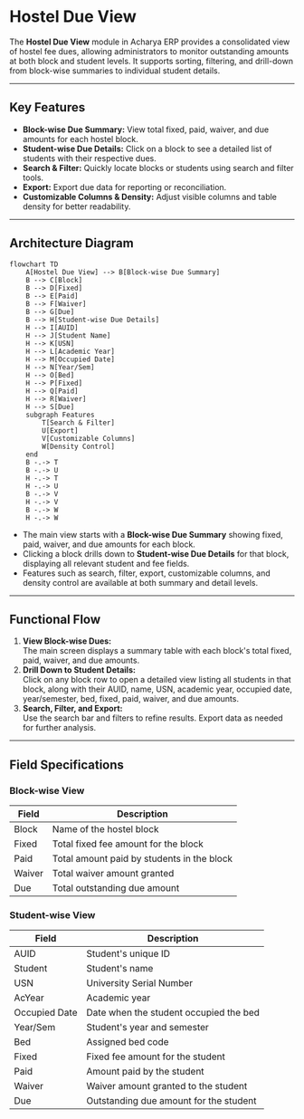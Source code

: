 # Hostel Due View

The **Hostel Due View** module in Acharya ERP provides a consolidated view of hostel fee dues, allowing administrators to monitor outstanding amounts at both block and student levels. It supports sorting, filtering, and drill-down from block-wise summaries to individual student details.

---

## Key Features

- **Block-wise Due Summary:** View total fixed, paid, waiver, and due amounts for each hostel block.
- **Student-wise Due Details:** Click on a block to see a detailed list of students with their respective dues.
- **Search & Filter:** Quickly locate blocks or students using search and filter tools.
- **Export:** Export due data for reporting or reconciliation.
- **Customizable Columns & Density:** Adjust visible columns and table density for better readability.

---

## Architecture Diagram

```mermaid
flowchart TD
    A[Hostel Due View] --> B[Block-wise Due Summary]
    B --> C[Block]
    B --> D[Fixed]
    B --> E[Paid]
    B --> F[Waiver]
    B --> G[Due]
    B --> H[Student-wise Due Details]
    H --> I[AUID]
    H --> J[Student Name]
    H --> K[USN]
    H --> L[Academic Year]
    H --> M[Occupied Date]
    H --> N[Year/Sem]
    H --> O[Bed]
    H --> P[Fixed]
    H --> Q[Paid]
    H --> R[Waiver]
    H --> S[Due]
    subgraph Features
        T[Search & Filter]
        U[Export]
        V[Customizable Columns]
        W[Density Control]
    end
    B -.-> T
    B -.-> U
    H -.-> T
    H -.-> U
    B -.-> V
    H -.-> V
    B -.-> W
    H -.-> W
```

- The main view starts with a **Block-wise Due Summary** showing fixed, paid, waiver, and due amounts for each block.
- Clicking a block drills down to **Student-wise Due Details** for that block, displaying all relevant student and fee fields.
- Features such as search, filter, export, customizable columns, and density control are available at both summary and detail levels.

---

## Functional Flow

1. **View Block-wise Dues:**  
   The main screen displays a summary table with each block's total fixed, paid, waiver, and due amounts.
2. **Drill Down to Student Details:**  
   Click on any block row to open a detailed view listing all students in that block, along with their AUID, name, USN, academic year, occupied date, year/semester, bed, fixed, paid, waiver, and due amounts.
3. **Search, Filter, and Export:**  
   Use the search bar and filters to refine results. Export data as needed for further analysis.

---

## Field Specifications

### Block-wise View

| Field  | Description                                |
| ------ | ------------------------------------------ |
| Block  | Name of the hostel block                   |
| Fixed  | Total fixed fee amount for the block       |
| Paid   | Total amount paid by students in the block |
| Waiver | Total waiver amount granted                |
| Due    | Total outstanding due amount               |

### Student-wise View

| Field         | Description                            |
| ------------- | -------------------------------------- |
| AUID          | Student's unique ID                    |
| Student       | Student's name                         |
| USN           | University Serial Number               |
| AcYear        | Academic year                          |
| Occupied Date | Date when the student occupied the bed |
| Year/Sem      | Student's year and semester            |
| Bed           | Assigned bed code                      |
| Fixed         | Fixed fee amount for the student       |
| Paid          | Amount paid by the student             |
| Waiver        | Waiver amount granted to the student   |
| Due           | Outstanding due amount for the student |
